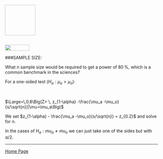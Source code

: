 
<img link rel="shortcut icon" type="image/png" href="https://cloud.githubusercontent.com/assets/9312897/10532073/d5bb5c94-7387-11e5-9e7f-6c2fadfce392.png" width="100" height="100">
<br><br>

<a href="http://rinterested.github.io/statistics/index.html">
<img HEIGHT="20" WIDTH="80" src="https://cloud.githubusercontent.com/assets/9312897/10532073/d5bb5c94-7387-11e5-9e7f-6c2fadfce392.png"></a>

###SAMPLE SIZE:

What $n$ sample size would be required to get a power of $80\,\%$, which is a common benchmark in the sciences?

For a one-sided test ($H_a: \mu_a > \mu_o$):

<br>

$\Large=\,0.8\Big(Z> \, z_{1-\alpha} -\frac{\mu_a -\mu_o}{s/\sqrt{n}}|\mu=\mu_a\Big)$


We set $z_{1-\alpha} - \frac{\mu_a -\mu_o}{s/\sqrt{n}} = z_{0.2}$ and solve for $n$.

In the cases of $H_a: mu_a \neq mu_o$ we can just take one of the sides but with $\alpha/2$.

---

<a href="http://rinterested.github.io/statistics/index.html">Home Page</a>

